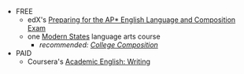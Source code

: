 ---
---


<CourseCard title="Freshman Composition">
    
- FREE
  - edX's [Preparing for the AP\* English Language and Composition Exam](https://www.edx.org/course/preparing-for-the-ap-english-language-and-composit)
  - one [Modern States](https://modernstates.org/course/?subject=composition-and-literature&accreditation=clep) language arts course
    - _recommended: [College Composition](https://modernstates.org/course/college-composition/)_
- PAID
  - Coursera's [Academic English: Writing](https://www.coursera.org/specializations/academic-english)

</CourseCard>
